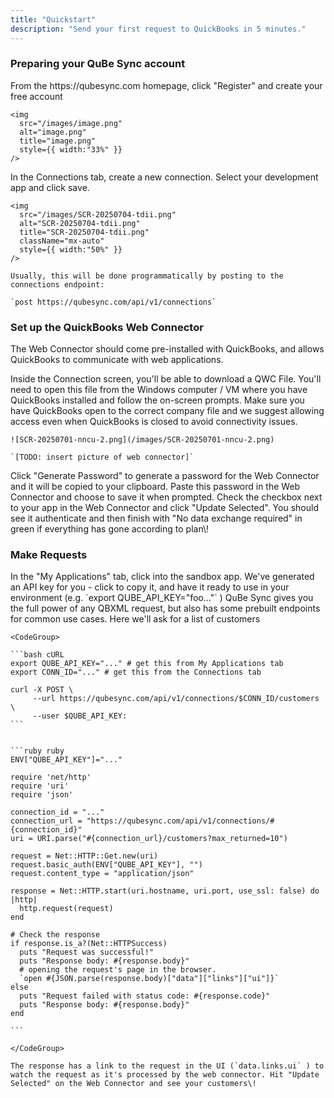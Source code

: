 ```yaml
---
title: "Quickstart"
description: "Send your first request to QuickBooks in 5 minutes."
---
```


### Preparing your QuBe Sync account

<AccordionGroup>
  <Accordion title="Create your free QuBe Sync account" icon="user">
    From the https://qubesync.com homepage, click "Register" and create your free account

    <img
      src="/images/image.png"
      alt="image.png"
      title="image.png"
      style={{ width:"33%" }}
    />
  </Accordion>
  <Accordion title="Create your first connection" icon="arrows-left-right">
    In the Connections tab, create a new connection.  Select your development app and click save.

    <img
      src="/images/SCR-20250704-tdii.png"
      alt="SCR-20250704-tdii.png"
      title="SCR-20250704-tdii.png"
      className="mx-auto"
      style={{ width:"50%" }}
    />

    Usually, this will be done programmatically by posting to the connections endpoint:

    `post https://qubesync.com/api/v1/connections`
  </Accordion>
</AccordionGroup>

### Set up the QuickBooks Web Connector

The Web Connector should come pre-installed with QuickBooks, and allows QuickBooks to communicate with web applications.

<AccordionGroup>
  <Accordion title="Load the QWC File" description="The QWC file tells the web connector how to communicate with QuBe Sync" icon="download">
    Inside the Connection screen, you'll be able to download a QWC File. You'll need to open this file from the Windows computer / VM where you have QuickBooks installed and follow the on-screen prompts. Make sure you have QuickBooks open to the correct company file and we suggest allowing access even when QuickBooks is closed to avoid connectivity issues.

    ![SCR-20250701-nncu-2.png](/images/SCR-20250701-nncu-2.png)

    `[TODO: insert picture of web connector]`
  </Accordion>
  <Accordion title="Copy/paste the password" icon="copy">
    Click "Generate Password" to generate a password for the Web Connector and it will be copied to your clipboard. Paste this password in the Web Connector and choose to save it when prompted.
  </Accordion>
  <Accordion title="Test the connection" icon="arrows-spin">
    Check the checkbox next to your app in the Web Connector and click "Update Selected". You should see it authenticate and then finish with "No data exchange required" in green if everything has gone according to plan\!
  </Accordion>
</AccordionGroup>

### Make Requests

<AccordionGroup>
  <Accordion title="Get your app's API key" icon="user-secret">
    In the "My Applications" tab, click into the sandbox app. We've generated an API key for you - click to copy it, and have it ready to use in your environment (e.g. `export QUBE_API_KEY="foo..."` )
  </Accordion>
  <Accordion title="Make a request!" icon="code">
    QuBe Sync gives you the full power of any QBXML request, but also has some prebuilt endpoints for common use cases. Here we'll ask for a list of customers

    <CodeGroup>

    ```bash cURL
    export QUBE_API_KEY="..." # get this from My Applications tab
    export CONN_ID="..." # get this from the Connections tab
    
    curl -X POST \
         --url https://qubesync.com/api/v1/connections/$CONN_ID/customers \
         --user $QUBE_API_KEY:
    ```

    
    ```ruby ruby
    ENV["QUBE_API_KEY"]="..."
    
    require 'net/http'
    require 'uri'
    require 'json'
    
    connection_id = "..."
    connection_url = "https://qubesync.com/api/v1/connections/#{connection_id}"
    uri = URI.parse("#{connection_url}/customers?max_returned=10")
    
    request = Net::HTTP::Get.new(uri)
    request.basic_auth(ENV["QUBE_API_KEY"], "")
    request.content_type = "application/json"
    
    response = Net::HTTP.start(uri.hostname, uri.port, use_ssl: false) do |http|
      http.request(request)
    end
    
    # Check the response
    if response.is_a?(Net::HTTPSuccess)
      puts "Request was successful!"
      puts "Response body: #{response.body}"
      # opening the request's page in the browser.
      `open #{JSON.parse(response.body)["data"]["links"]["ui"]}`
    else
      puts "Request failed with status code: #{response.code}"
      puts "Response body: #{response.body}"
    end
    
    ```

    </CodeGroup>

    The response has a link to the request in the UI (`data.links.ui` ) to watch the request as it's processed by the web connector. Hit "Update Selected" on the Web Connector and see your customers\!
  </Accordion>
</AccordionGroup>